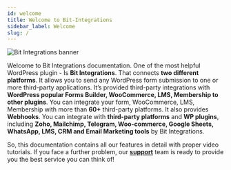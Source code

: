 ```yaml
---
id: welcome
title: Welcome to Bit-Integrations
sidebar_label: Welcome
slug: /
---
```



<Image src="_banner_bitintegrations" w="800" alt="Bit Integrations banner"/>

Welcome to Bit Integrations documentation. One of the most helpful WordPress plugin - Is **Bit Integrations**. That connects **two different platforms**. It allows you to send any WordPress form submission to one or more third-party applications. It’s provided third-party integrations with **WordPress popular Forms Builder, WooCommerce, LMS, Membership to other plugins**. You can integrate your form, WooCommerce, LMS, Membership with more than **60+** third-party platforms. It also provides **Webhooks**. You can integrate with **third-party platforms** and **WP plugins**, including **Zoho, Mailchimp, Telegram, Woo-commerce, Google Sheets, WhatsApp, LMS, CRM and Email Marketing tools** by Bit Integrations.

So, this documentation contains all our features in detail with proper video tutorials. 
If you face a further problem, our **<a href="mailto:support@bitapps.pro">support</a>** team is ready to provide you the best service you can think of!

<Feedback />
